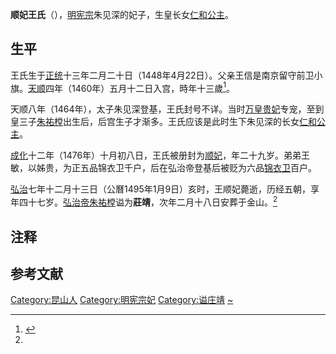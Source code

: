 {{東亞女性歷史人物
| 名稱=顺妃王氏
| 身份=明朝妃嬪
| 位號=妃
| 徽號=順
| 諡號=莊靖
| 出生年=1448年4月22日
| 出生地=[[苏州府|苏州府]][[昆山县_(南梁)|昆山县]]
| 逝世年=1495年1月9日
| 墳墓=北京金山
| 兄弟=王敏
| 夫=明宪宗
| 女=仁和公主
| 父親=王信
| 母親=管氏
|}} 
'''顺妃王氏'''（{{bd|1448年|4月22日|1505年||catIdx=W}}），[[明宪宗|明宪宗]]朱见深的妃子，生皇长女[[仁和公主|仁和公主]]。

== 生平 ==

王氏生于[[正统_(年号)|正统]]十三年二月二十日（1448年4月22日）。父亲王信是南京留守前卫小旗。[[天顺_(明朝)|天顺]]四年（1460年）五月十二日入宫，時年十三歲<ref name="aa1">{{Cite journal|last = 
|first = 
|author =刘精义、鲁琪
|coauthors = 
|date =2014
|year = 
|month = 
|title =《明代妃嫔陵园及圹志》
|journal =故宫博物院院刊
|volume = 
|issue = 1980年2期
|pages =29—44
|publisher =故宫博物馆
|location =北京市
|issn =0452-7402
|pmid = 
|doi = 
|bibcode = 
|oclc =
|id = 
|url =https://www.dpm.org.cn/court/talk/203994.html
|language =Zh-hans
|quote =1.宪庙庄靖顺妃圹志」 妃姓王氏，苏州府昆山县人，父信，南京留守前卫小旗，母管氏，弟敏，任锦衣卫百户。妃天顺四年五月十二日选入内庭，自幼恪循姆教，及事宪宗皇帝，夙夜勤慎，无少愆违，以成化十二年十月初八日册封为顺妃，生女一，封仁和长公主。弘治七年十二月十三日亥时薨逝，其生则正统十三年二月二十日卯时，享年四十有七。惟妃德性夙成，壼仪闲习，是以先帝深加眷遇，位列妃嫔。其薨也，今上皇帝辍视朝三日，备仪致祭，进谥曰庄靖，称其生平之行也。圣慈仁寿太皇太后、皇太后皆赐祭，中宫、皇太子、皇妃、亲王、公主皆致祭焉，以次年二月十八日安葬于金山。夫生必有死，理之常也，妃寿虽弗遐，然一疾令终，始终全福，夫复何憾。儒臣奉命志于玄室，百世之下其尚有徵焉。}}</ref>{{Rp|34}}。

天顺八年（1464年），太子朱见深登基，王氏封号不详。当时[[万皇贵妃|万皇贵妃]]专宠，至到皇三子[[明孝宗|朱祐樘]]出生后，后宫生子才渐多。王氏应该是此时生下朱见深的长女[[仁和公主|仁和公主]]。

[[成化|成化]]十二年（1476年）十月初八日，王氏被册封为[[顺妃|顺妃]]，年二十九岁。弟弟王敏，以姊贵，为正五品锦衣卫千户，后在弘治帝登基后被贬为六品[[锦衣卫|锦衣卫]]百户。

[[弘治_(明朝)|弘治]]七年十二月十三日（公曆1495年1月9日）亥时，王顺妃薨逝，历经五朝，享年四十七岁。[[明孝宗|弘治帝朱祐樘]]谥为'''莊靖'''{{efn|《明书》记录为莊静，《国榷·卷四二》则记录为莊靖，墓志可证《国榷》是正确的<ref name="aa1"/>{{Rp|34}}。}}，次年二月十八日安葬于金山。<ref name="aa1"/>{{Rp|34}}

==注释==
{{notelist}}

==参考文献==
{{Reflist|25em}}

[[Category:昆山人|Category:昆山人]]
[[Category:明宪宗妃|Category:明宪宗妃]]
[[Category:谥庄靖|Category:谥庄靖]]
[[Category:王姓|~]]